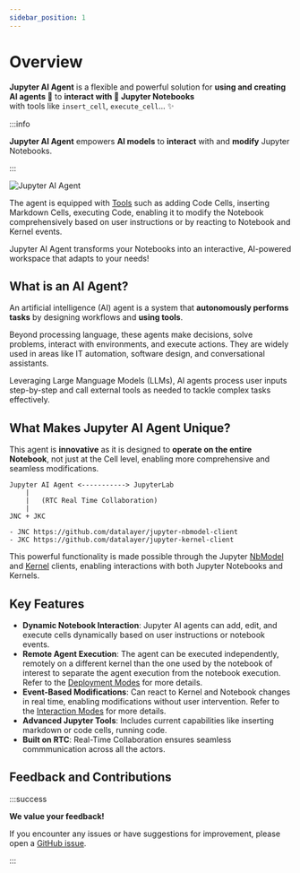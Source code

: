 ```yaml
---
sidebar_position: 1
---
```


# Overview

**Jupyter AI Agent** is a flexible and powerful solution for **using and creating AI agents 🤖** to **interact with 📓 Jupyter Notebooks**  
with tools like `insert_cell`, `execute_cell`... ✨

:::info

**Jupyter AI Agent** empowers **AI models** to **interact** with and **modify** Jupyter Notebooks.

:::

![Jupyter AI Agent](https://assets.datalayer.tech/jupyter-ai-agent/ai-agent-prompt-demo-terminal.gif)

The agent is equipped with [Tools](/docs/tools) such as adding Code Cells, inserting Markdown Cells, executing Code, enabling it to modify the Notebook comprehensively based on user instructions or by reacting to Notebook and Kernel events.

Jupyter AI Agent transforms your Notebooks into an interactive, AI-powered workspace that adapts to your needs!

## What is an AI Agent?

An artificial intelligence (AI) agent is a system that **autonomously performs tasks** by designing workflows and **using tools**.

Beyond processing language, these agents make decisions, solve problems, interact with environments, and execute actions. They are widely used in areas like IT automation, software design, and conversational assistants.

Leveraging Large Manguage Models (LLMs), AI agents process user inputs step-by-step and call external tools as needed to tackle 
complex tasks effectively.

## What Makes Jupyter AI Agent Unique?

This agent is **innovative** as it is designed to **operate on the entire Notebook**, not just at the Cell level, enabling more comprehensive and seamless modifications.

```
Jupyter AI Agent <-----------> JupyterLab
    |
    |   (RTC Real Time Collaboration)
    |
JNC + JKC

- JNC https://github.com/datalayer/jupyter-nbmodel-client
- JKC https://github.com/datalayer/jupyter-kernel-client
```

This powerful functionality is made possible through the Jupyter [NbModel](https://github.com/datalayer/jupyter-nbmodel-client) and [Kernel](https://github.com/datalayer/jupyter-kernel-client) clients, enabling interactions with both Jupyter Notebooks and Kernels.

## Key Features

- **Dynamic Notebook Interaction**: Jupyter AI agents can add, edit, and execute cells dynamically based on user instructions or notebook events.
- **Remote Agent Execution**: The agent can be executed independently, remotely on a different kernel than the one used by the notebook of interest to separate the agent execution from the notebook execution. Refer to the [Deployment Modes](/docs/deployments) for more details.
- **Event-Based Modifications**: Can react to Kernel and Notebook changes in real time, enabling modifications without user intervention. Refer to the [Interaction Modes](/docs/interactions) for more details.
- **Advanced Jupyter Tools**: Includes current capabilities like inserting markdown or code cells, running code.
- **Built on RTC**: Real-Time Collaboration ensures seamless commmunication across all the actors.

## Feedback and Contributions

:::success

**We value your feedback!**

If you encounter any issues or have suggestions for improvement, please open a [GitHub issue](https://github.com/datalayer/jupyter-ai-agent/issues).

:::
